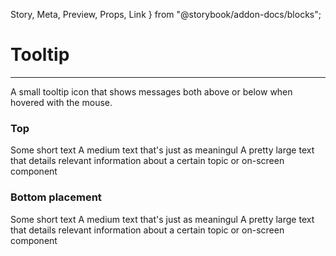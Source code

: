 
  Story,
  Meta,
  Preview,
  Props,
  Link
} from "@storybook/addon-docs/blocks";

<Meta title="toolbox-ui/Misc/Tooltip" component={Tooltip} />

# Tooltip
<hr />

A small tooltip icon that shows messages both above or below when hovered with the mouse.


### Top
<Preview withSource="open">
  <Story name="Top">
    <Box horizontal>
      <Tooltip>Some short text</Tooltip>
      <Tooltip size={24}>A medium text that's just as meaningul</Tooltip>
      <Tooltip size={32} color="#ff0057">A pretty large text that details relevant information about a certain topic or on-screen component</Tooltip>
    </Box>
  </Story>
</Preview>

### Bottom placement
<Preview withSource="open">
  <Story name="Bottom">
    <Box horizontal>
      <Tooltip bottom size={32} color="#ff0057">Some short text</Tooltip>
      <Tooltip bottom size={24} >A medium text that's just as meaningul</Tooltip>
      <Tooltip bottom>A pretty large text that details relevant information about a certain topic or on-screen component</Tooltip>
    </Box>
  </Story>
</Preview>



<Props of={Tooltip} />
